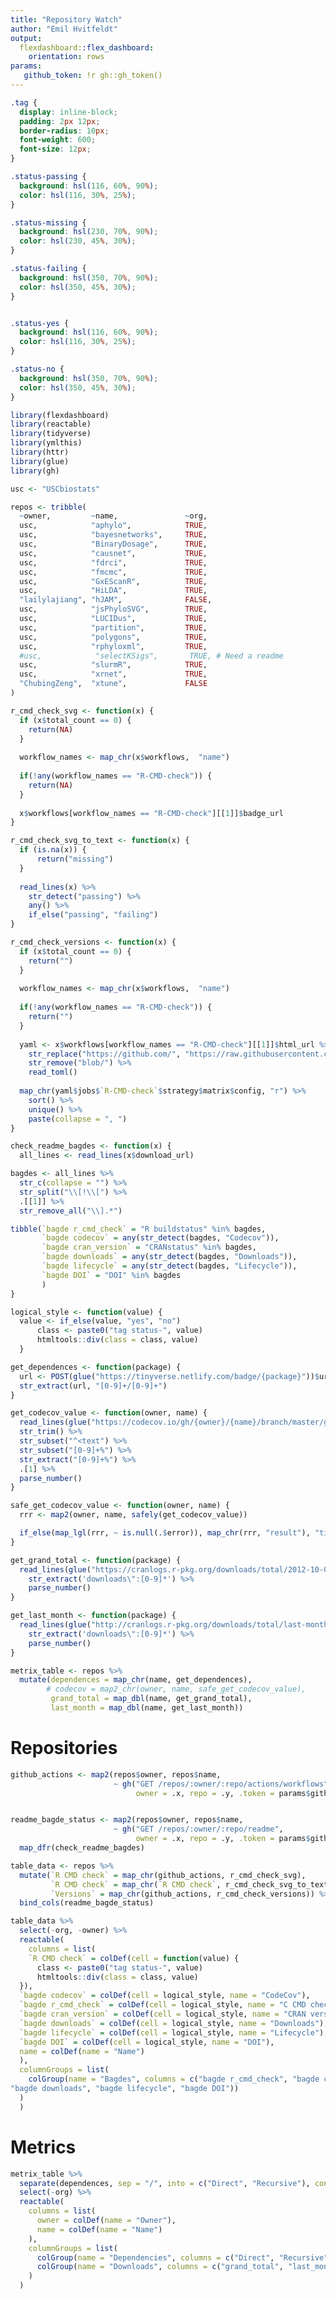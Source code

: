 ```yaml
---
title: "Repository Watch"
author: "Emil Hvitfeldt"
output: 
  flexdashboard::flex_dashboard:
    orientation: rows
params:
   github_token: !r gh::gh_token()
---
```



```css
.tag {
  display: inline-block;
  padding: 2px 12px;
  border-radius: 10px;
  font-weight: 600;
  font-size: 12px;
}

.status-passing {
  background: hsl(116, 60%, 90%);
  color: hsl(116, 30%, 25%);
}

.status-missing {
  background: hsl(230, 70%, 90%);
  color: hsl(230, 45%, 30%);
}

.status-failing {
  background: hsl(350, 70%, 90%);
  color: hsl(350, 45%, 30%);
}


.status-yes {
  background: hsl(116, 60%, 90%);
  color: hsl(116, 30%, 25%);
}

.status-no {
  background: hsl(350, 70%, 90%);
  color: hsl(350, 45%, 30%);
}
```

```r
library(flexdashboard)
library(reactable)
library(tidyverse)
library(ymlthis)
library(httr)
library(glue)
library(gh)
```

```r
usc <- "USCbiostats"

repos <- tribble(
  ~owner,         ~name,               ~org,
  usc,            "aphylo",            TRUE,
  usc,            "bayesnetworks",     TRUE,
  usc,            "BinaryDosage",      TRUE,
  usc,            "causnet",           TRUE,
  usc,            "fdrci",             TRUE,
  usc,            "fmcmc",             TRUE,
  usc,            "GxEScanR",          TRUE,
  usc,            "HiLDA",             TRUE,
  "lailylajiang", "hJAM",              FALSE,
  usc,            "jsPhyloSVG",        TRUE,
  usc,            "LUCIDus",           TRUE,
  usc,            "partition",         TRUE,
  usc,            "polygons",          TRUE,
  usc,            "rphyloxml",         TRUE,
  #usc,            "selectKSigs",       TRUE, # Need a readme
  usc,            "slurmR",            TRUE,
  usc,            "xrnet",             TRUE,
  "ChubingZeng",  "xtune",             FALSE
)
```

```r
r_cmd_check_svg <- function(x) {
  if (x$total_count == 0) {
    return(NA)
  }
  
  workflow_names <- map_chr(x$workflows,  "name")
  
  if(!any(workflow_names == "R-CMD-check")) {
    return(NA)
  }
  
  x$workflows[workflow_names == "R-CMD-check"][[1]]$badge_url
}

r_cmd_check_svg_to_text <- function(x) {
  if (is.na(x)) {
      return("missing")
  }
      
  read_lines(x) %>%
    str_detect("passing") %>%
    any() %>%
    if_else("passing", "failing")
}
```

```r
r_cmd_check_versions <- function(x) {
  if (x$total_count == 0) {
    return("")
  }
  
  workflow_names <- map_chr(x$workflows,  "name")
  
  if(!any(workflow_names == "R-CMD-check")) {
    return("")
  }
  
  yaml <- x$workflows[workflow_names == "R-CMD-check"][[1]]$html_url %>%
    str_replace("https://github.com/", "https://raw.githubusercontent.com/") %>%
    str_remove("blob/") %>%
    read_toml()
  
  map_chr(yaml$jobs$`R-CMD-check`$strategy$matrix$config, "r") %>%
    sort() %>%
    unique() %>%
    paste(collapse = ", ")
}
```

```r
check_readme_bagdes <- function(x) {
  all_lines <- read_lines(x$download_url)

bagdes <- all_lines %>%
  str_c(collapse = "") %>%
  str_split("\\[!\\[") %>%
  .[[1]] %>%
  str_remove_all("\\].*")

tibble(`bagde r_cmd_check` = "R buildstatus" %in% bagdes,
       `bagde codecov` = any(str_detect(bagdes, "Codecov")),
       `bagde cran_version` = "CRANstatus" %in% bagdes,
       `bagde downloads` = any(str_detect(bagdes, "Downloads")),
       `bagde lifecycle` = any(str_detect(bagdes, "Lifecycle")),
       `bagde DOI` = "DOI" %in% bagdes
       )
}
```

```r
logical_style <- function(value) {
  value <- if_else(value, "yes", "no")
      class <- paste0("tag status-", value)
      htmltools::div(class = class, value)
  }
```

```r
get_dependences <- function(package) {
  url <- POST(glue("https://tinyverse.netlify.com/badge/{package}"))$url
  str_extract(url, "[0-9]+/[0-9]+")
}
```

```r
get_codecov_value <- function(owner, name) {
  read_lines(glue("https://codecov.io/gh/{owner}/{name}/branch/master/graph/badge.svg")) %>%
  str_trim() %>%
  str_subset("^<text") %>%
  str_subset("[0-9]+%") %>%
  str_extract("[0-9]+%") %>%
  .[1] %>%
  parse_number()
}

safe_get_codecov_value <- function(owner, name) {
  rrr <- map2(owner, name, safely(get_codecov_value))

  if_else(map_lgl(rrr, ~ is.null(.$error)), map_chr(rrr, "result"), "timeout")
}
```

```r
get_grand_total <- function(package) {
  read_lines(glue("https://cranlogs.r-pkg.org/downloads/total/2012-10-01:{Sys.Date()}/{package}")) %>%
    str_extract('downloads\":[0-9]*') %>%
    parse_number()
}
```

```r
get_last_month <- function(package) {
  read_lines(glue("http://cranlogs.r-pkg.org/downloads/total/last-month/{package}")) %>%
    str_extract('downloads\":[0-9]*') %>%
    parse_number()
}
```

```r
metrix_table <- repos %>%
  mutate(dependences = map_chr(name, get_dependences),
        # codecov = map2_chr(owner, name, safe_get_codecov_value),
         grand_total = map_dbl(name, get_grand_total),
         last_month = map_dbl(name, get_last_month))
```


Repositories
=======================================================================

```r
github_actions <- map2(repos$owner, repos$name, 
                       ~ gh("GET /repos/:owner/:repo/actions/workflows", 
                            owner = .x, repo = .y, .token = params$github_token))


readme_bagde_status <- map2(repos$owner, repos$name,
                       ~ gh("GET /repos/:owner/:repo/readme", 
                            owner = .x, repo = .y, .token = params$github_token)) %>%
  map_dfr(check_readme_bagdes)

table_data <- repos %>%
  mutate(`R CMD check` = map_chr(github_actions, r_cmd_check_svg),
         `R CMD check` = map_chr(`R CMD check`, r_cmd_check_svg_to_text),
         `Versions` = map_chr(github_actions, r_cmd_check_versions)) %>%
  bind_cols(readme_bagde_status)
```


```r
table_data %>%
  select(-org, -owner) %>% 
  reactable(
    columns = list(
    `R CMD check` = colDef(cell = function(value) {
      class <- paste0("tag status-", value)
      htmltools::div(class = class, value)
  }),
  `bagde codecov` = colDef(cell = logical_style, name = "CodeCov"),
  `bagde r_cmd_check` = colDef(cell = logical_style, name = "C CMD check"),
  `bagde cran_version` = colDef(cell = logical_style, name = "CRAN version"),
  `bagde downloads` = colDef(cell = logical_style, name = "Downloads"),
  `bagde lifecycle` = colDef(cell = logical_style, name = "Lifecycle"),
  `bagde DOI` = colDef(cell = logical_style, name = "DOI"),
  name = colDef(name = "Name")
  ),
  columnGroups = list(
    colGroup(name = "Bagdes", columns = c("bagde r_cmd_check", "bagde codecov", "bagde cran_version", 
"bagde downloads", "bagde lifecycle", "bagde DOI"))
  )
  )

```

Metrics
=======================================================================

```r
metrix_table %>%
  separate(dependences, sep = "/", into = c("Direct", "Recursive"), convert = TRUE) %>%
  select(-org) %>%
  reactable(
    columns = list(
      owner = colDef(name = "Owner"),
      name = colDef(name = "Name")
    ),
    columnGroups = list(
      colGroup(name = "Dependencies", columns = c("Direct", "Recursive")),
      colGroup(name = "Downloads", columns = c("grand_total", "last_month"))
    )
  )
```
